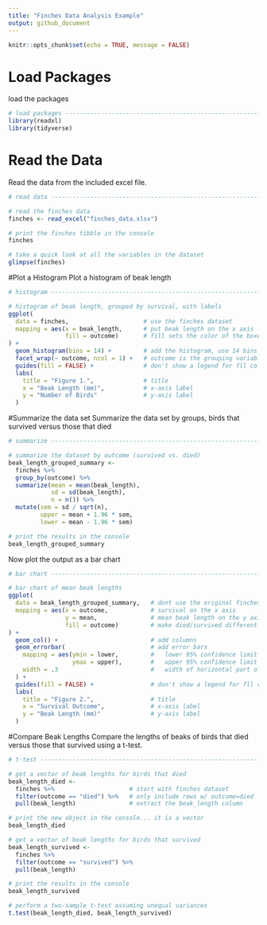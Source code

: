 ```yaml
---
title: "Finches Data Analysis Example"
output: github_document
---
```


```r
knitr::opts_chunk$set(echo = TRUE, message = FALSE)
```

# Load Packages
load the packages

```r
# load packages -----------------------------------------------------------
library(readxl)
library(tidyverse)

```

# Read the Data
Read the data from the included excel file. 

```r
# read data ---------------------------------------------------------------

# read the finches data
finches <- read_excel("finches_data.xlsx")

# print the finches tibble in the console
finches

# take a quick look at all the variables in the dataset
glimpse(finches)
```

#Plot a Histogram
Plot a histogram of beak length
```r
# histogram ---------------------------------------------------------------

# histogram of beak length, grouped by survival, with labels
ggplot(
  data = finches,                     # use the finches dataset
  mapping = aes(x = beak_length,      # put beak length on the x axis
                fill = outcome)       # fill sets the color of the boxes
) +
  geom_histogram(bins = 14) +         # add the histogram, use 14 bins
  facet_wrap(~ outcome, ncol = 1) +   # outcome is the grouping variable
  guides(fill = FALSE) +              # don't show a legend for fll color
  labs(
    title = "Figure 1.",              # title
    x = "Beak Length (mm)",           # x-axis label
    y = "Number of Birds"             # y-axis label
  )
```

#Summarize the data set
Summarize the data set by groups, birds that survived versus those that died
```r
# summarize ---------------------------------------------------------------

# summarize the dataset by outcome (survived vs. died)
beak_length_grouped_summary <- 
  finches %>% 
  group_by(outcome) %>% 
  summarize(mean = mean(beak_length),
            sd = sd(beak_length),
            n = n()) %>% 
  mutate(sem = sd / sqrt(n),
         upper = mean + 1.96 * sem,
         lower = mean - 1.96 * sem)

# print the results in the console
beak_length_grouped_summary

```

Now plot the output as a bar chart
```r
# bar chart ---------------------------------------------------------------

# bar chart of mean beak lengths
ggplot(
  data = beak_length_grouped_summary,   # dont use the original finches dataset
  mapping = aes(x = outcome,            # survival on the x axis
                y = mean,               # mean beak length on the y axis
                fill = outcome)         # make died/survived different colors
) +
  geom_col() +                          # add columns
  geom_errorbar(                        # add error bars
    mapping = aes(ymin = lower,         #   lower 95% confidence limit
                  ymax = upper),        #   upper 95% confidence limit
    width = .3                          #   width of horizontal part of bars
  ) +
  guides(fill = FALSE) +                # don't show a legend for fll color
  labs(
    title = "Figure 2.",                # title
    x = "Survival Outcome",             # x-axis label
    y = "Beak Length (mm)"              # y-axis label
  )
```

#Compare Beak Lengths
Compare the lengths of beaks of birds that died versus those that survived using a t-test. 
```r
# t-test ------------------------------------------------------------------

# get a vector of beak lengths for birds that died
beak_length_died <-
  finches %>%                     # start with finches dataset
  filter(outcome == "died") %>%   # only include rows w/ outcome=died
  pull(beak_length)               # extract the beak_length column

# print the new object in the console... it is a vector
beak_length_died

# get a vector of beak lengths for birds that survived
beak_length_survived <-
  finches %>% 
  filter(outcome == "survived") %>% 
  pull(beak_length)

# print the results in the console
beak_length_survived

# perform a two-sample t-test assuming unequal variances
t.test(beak_length_died, beak_length_survived)
```


